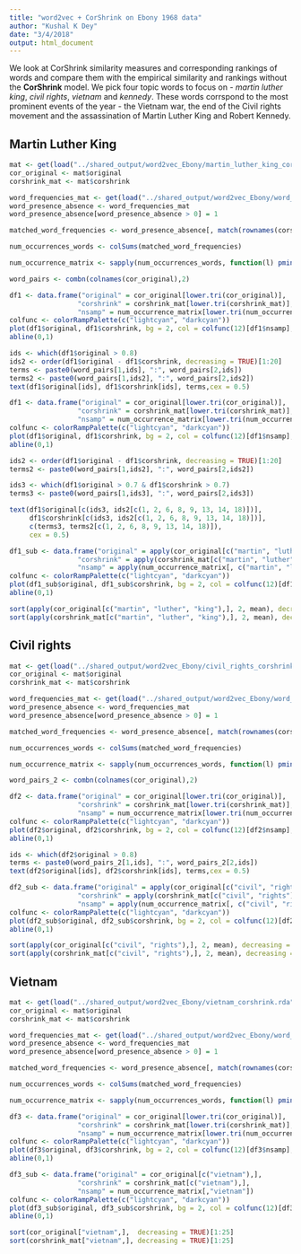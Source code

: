 ```yaml
---
title: "word2vec + CorShrink on Ebony 1968 data"
author: "Kushal K Dey"
date: "3/4/2018"
output: html_document
---
```


We look at CorShrink similarity measures and corresponding rankings of words and compare
them with the empirical similarity and rankings without the **CorShrink** model. We pick
four topic words to focus on - *martin luther king*, *civil rights*, *vietnam* and *kennedy*.
These words corrspond to the most prominent events of the year - the Vietnam war, the end
of the Civil rights movement and the assassination of Martin Luther King and Robert Kennedy.

## Martin Luther King 

```r
mat <- get(load("../shared_output/word2vec_Ebony/martin_luther_king_corshrink.rda"))
cor_original <- mat$original
corshrink_mat <- mat$corshrink
```


```r
word_frequencies_mat <- get(load("../shared_output/word2vec_Ebony/word_frequencies.rda"))
word_presence_absence <- word_frequencies_mat
word_presence_absence[word_presence_absence > 0] = 1
```

```r
matched_word_frequencies <- word_presence_absence[, match(rownames(corshrink_mat), colnames(word_presence_absence))]
```

```r
num_occurrences_words <- colSums(matched_word_frequencies)
```

```r
num_occurrence_matrix <- sapply(num_occurrences_words, function(l) pmin(l, num_occurrences_words))
```

```r
word_pairs <- combn(colnames(cor_original),2)
```

```r
df1 <- data.frame("original" = cor_original[lower.tri(cor_original)],
                 "corshrink" = corshrink_mat[lower.tri(corshrink_mat)],
                 "nsamp" = num_occurrence_matrix[lower.tri(num_occurrence_matrix)])
colfunc <- colorRampPalette(c("lightcyan", "darkcyan"))
plot(df1$original, df1$corshrink, bg = 2, col = colfunc(12)[df1$nsamp], pch = 19, cex = 1, xlab = "cosine similarity", ylab = "corshrink similarity", ylim = c(0,1))
abline(0,1)

ids <- which(df1$original > 0.8)
ids2 <- order(df1$original - df1$corshrink, decreasing = TRUE)[1:20]
terms <- paste0(word_pairs[1,ids], ":", word_pairs[2,ids])
terms2 <- paste0(word_pairs[1,ids2], ":", word_pairs[2,ids2])
text(df1$original[ids], df1$corshrink[ids], terms,cex = 0.5)
```

```r
df1 <- data.frame("original" = cor_original[lower.tri(cor_original)],
                 "corshrink" = corshrink_mat[lower.tri(corshrink_mat)],
                 "nsamp" = num_occurrence_matrix[lower.tri(num_occurrence_matrix)])
colfunc <- colorRampPalette(c("lightcyan", "darkcyan"))
plot(df1$original, df1$corshrink, bg = 2, col = colfunc(12)[df1$nsamp], pch = 19, cex = 1, xlab = "cosine similarity", ylab = "corshrink similarity")
abline(0,1)

ids2 <- order(df1$original - df1$corshrink, decreasing = TRUE)[1:20]
terms2 <- paste0(word_pairs[1,ids2], ":", word_pairs[2,ids2])

ids3 <- which(df1$original > 0.7 & df1$corshrink > 0.7)
terms3 <- paste0(word_pairs[1,ids3], ":", word_pairs[2,ids3])

text(df1$original[c(ids3, ids2[c(1, 2, 6, 8, 9, 13, 14, 18)])], 
     df1$corshrink[c(ids3, ids2[c(1, 2, 6, 8, 9, 13, 14, 18)])], 
     c(terms3, terms2[c(1, 2, 6, 8, 9, 13, 14, 18)]),
     cex = 0.5)

```

```r
df1_sub <- data.frame("original" = apply(cor_original[c("martin", "luther", "king"),], 2, mean),
                 "corshrink" = apply(corshrink_mat[c("martin", "luther", "king"),], 2, mean),
                 "nsamp" = apply(num_occurrence_matrix[, c("martin", "luther", "king")], 1, mean))
colfunc <- colorRampPalette(c("lightcyan", "darkcyan"))
plot(df1_sub$original, df1_sub$corshrink, bg = 2, col = colfunc(12)[df1_sub$nsamp], pch = 19, cex = 1, xlab = "cosine similarity", ylab = "corshrink similarity")
abline(0,1)
```

```r
sort(apply(cor_original[c("martin", "luther", "king"),], 2, mean), decreasing = TRUE)[1:25]
sort(apply(corshrink_mat[c("martin", "luther", "king"),], 2, mean), decreasing = TRUE)[1:25]
```

## Civil rights

```r
mat <- get(load("../shared_output/word2vec_Ebony/civil_rights_corshrink.rda"))
cor_original <- mat$original
corshrink_mat <- mat$corshrink
```


```r
word_frequencies_mat <- get(load("../shared_output/word2vec_Ebony/word_frequencies.rda"))
word_presence_absence <- word_frequencies_mat
word_presence_absence[word_presence_absence > 0] = 1
```

```r
matched_word_frequencies <- word_presence_absence[, match(rownames(corshrink_mat), colnames(word_presence_absence))]
```

```r
num_occurrences_words <- colSums(matched_word_frequencies)
```

```r
num_occurrence_matrix <- sapply(num_occurrences_words, function(l) pmin(l, num_occurrences_words))
```

```r
word_pairs_2 <- combn(colnames(cor_original),2)
```

```r
df2 <- data.frame("original" = cor_original[lower.tri(cor_original)],
                 "corshrink" = corshrink_mat[lower.tri(corshrink_mat)],
                 "nsamp" = num_occurrence_matrix[lower.tri(num_occurrence_matrix)])
colfunc <- colorRampPalette(c("lightcyan", "darkcyan"))
plot(df2$original, df2$corshrink, bg = 2, col = colfunc(12)[df2$nsamp], pch = 19, cex = 1, xlab = "cosine similarity", ylab = "corshrink similarity")
abline(0,1)

ids <- which(df2$original > 0.8)
terms <- paste0(word_pairs_2[1,ids], ":", word_pairs_2[2,ids])
text(df2$original[ids], df2$corshrink[ids], terms,cex = 0.5)

```


```r
df2_sub <- data.frame("original" = apply(cor_original[c("civil", "rights"),], 2, mean),
                 "corshrink" = apply(corshrink_mat[c("civil", "rights"),], 2, mean),
                 "nsamp" = apply(num_occurrence_matrix[, c("civil", "rights")], 1, mean))
colfunc <- colorRampPalette(c("lightcyan", "darkcyan"))
plot(df2_sub$original, df2_sub$corshrink, bg = 2, col = colfunc(12)[df2_sub$nsamp], pch = 19, cex = 1, xlab = "cosine similarity", ylab = "corshrink similarity")
abline(0,1)
```

```r
sort(apply(cor_original[c("civil", "rights"),], 2, mean), decreasing = TRUE)[1:25]
sort(apply(corshrink_mat[c("civil", "rights"),], 2, mean), decreasing = TRUE)[1:25]
```


## Vietnam

```r
mat <- get(load("../shared_output/word2vec_Ebony/vietnam_corshrink.rda"))
cor_original <- mat$original
corshrink_mat <- mat$corshrink
```


```r
word_frequencies_mat <- get(load("../shared_output/word2vec_Ebony/word_frequencies.rda"))
word_presence_absence <- word_frequencies_mat
word_presence_absence[word_presence_absence > 0] = 1
```

```r
matched_word_frequencies <- word_presence_absence[, match(rownames(corshrink_mat), colnames(word_presence_absence))]
```

```r
num_occurrences_words <- colSums(matched_word_frequencies)
```

```r
num_occurrence_matrix <- sapply(num_occurrences_words, function(l) pmin(l, num_occurrences_words))
```

```r
df3 <- data.frame("original" = cor_original[lower.tri(cor_original)],
                 "corshrink" = corshrink_mat[lower.tri(corshrink_mat)],
                 "nsamp" = num_occurrence_matrix[lower.tri(num_occurrence_matrix)])
colfunc <- colorRampPalette(c("lightcyan", "darkcyan"))
plot(df3$original, df3$corshrink, bg = 2, col = colfunc(12)[df3$nsamp], pch = 19, cex = 1, xlab = "cosine similarity", ylab = "corshrink similarity")
abline(0,1)
```



```r
df3_sub <- data.frame("original" = cor_original[c("vietnam"),],
                 "corshrink" = corshrink_mat[c("vietnam"),], 
                 "nsamp" = num_occurrence_matrix[,"vietnam"])
colfunc <- colorRampPalette(c("lightcyan", "darkcyan"))
plot(df3_sub$original, df3_sub$corshrink, bg = 2, col = colfunc(12)[df3_sub$nsamp], pch = 19, cex = 1, xlab = "cosine similarity", ylab = "corshrink similarity")
abline(0,1)
```

```r
sort(cor_original["vietnam",],  decreasing = TRUE)[1:25]
sort(corshrink_mat["vietnam",], decreasing = TRUE)[1:25]
```
